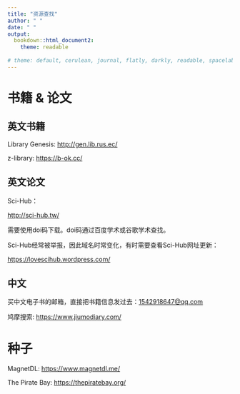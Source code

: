 ```yaml
---
title: "资源查找"
author: " "
date: " "
output:
  bookdown::html_document2:
    theme: readable
    
# theme: default, cerulean, journal, flatly, darkly, readable, spacelab, united, cosmo, lumen, paper, sandstone, simplex, yeti
---
```


# 书籍 & 论文

## 英文书籍

Library Genesis: <http://gen.lib.rus.ec/>  

z-library: <https://b-ok.cc/>


## 英文论文

Sci-Hub：

<http://sci-hub.tw/>

需要使用doi码下载。doi码通过百度学术或谷歌学术查找。

Sci-Hub经常被举报，因此域名时常变化，有时需要查看Sci-Hub网址更新：   

<https://lovescihub.wordpress.com/>

## 中文

买中文电子书的邮箱，直接把书籍信息发过去：<1542918647@qq.com>

鸠摩搜索: <https://www.jiumodiary.com/>

# 种子

MagnetDL: <https://www.magnetdl.me/>

The Pirate Bay: <https://thepiratebay.org/>



<script src='//unpkg.com/valine/dist/Valine.min.js'></script>

</head>
  <body>

<div id="vcomments"></div>
  <script>
var valine = new Valine();
valine.init({
    el: '#vcomments',
    appId: 'ENqAtKJ5L5YmUOk2P8Q6Qkcb-gzGzoHsz',
    appKey: 'CF587qMfelC8Dqrdtg9pPAgr',
    lang:'en'  , // 设置英文评论界面
    notify: true,
    verify: true,
    avatar: wavatar,
    visitor: true
  })
</script>
  </body>
  
  